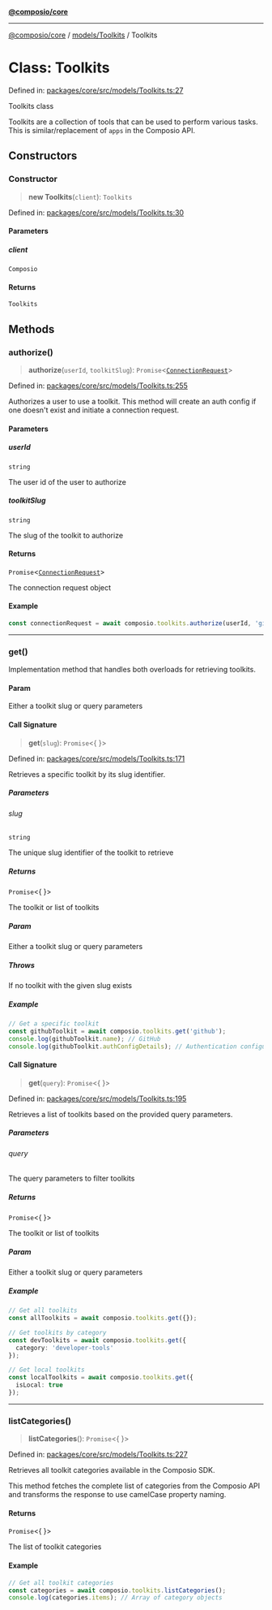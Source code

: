 [**@composio/core**](../../../README.mdx)

***

[@composio/core](../../../README.mdx) / [models/Toolkits](../README.mdx) / Toolkits

# Class: Toolkits

Defined in: [packages/core/src/models/Toolkits.ts:27](https://github.com/ComposioHQ/sdk-v3-ts/blob/d452a596cdc5436dd82cd6e55ff43fd070539a9c/packages/core/src/models/Toolkits.ts#L27)

Toolkits class

Toolkits are a collection of tools that can be used to perform various tasks.
This is similar/replacement of `apps` in the Composio API.

## Constructors

### Constructor

> **new Toolkits**(`client`): `Toolkits`

Defined in: [packages/core/src/models/Toolkits.ts:30](https://github.com/ComposioHQ/sdk-v3-ts/blob/d452a596cdc5436dd82cd6e55ff43fd070539a9c/packages/core/src/models/Toolkits.ts#L30)

#### Parameters

##### client

`Composio`

#### Returns

`Toolkits`

## Methods

### authorize()

> **authorize**(`userId`, `toolkitSlug`): `Promise`\<[`ConnectionRequest`](../../../ConnectionRequest/classes/ConnectionRequest.mdx)\>

Defined in: [packages/core/src/models/Toolkits.ts:255](https://github.com/ComposioHQ/sdk-v3-ts/blob/d452a596cdc5436dd82cd6e55ff43fd070539a9c/packages/core/src/models/Toolkits.ts#L255)

Authorizes a user to use a toolkit.
This method will create an auth config if one doesn't exist and initiate a connection request.

#### Parameters

##### userId

`string`

The user id of the user to authorize

##### toolkitSlug

`string`

The slug of the toolkit to authorize

#### Returns

`Promise`\<[`ConnectionRequest`](../../../ConnectionRequest/classes/ConnectionRequest.mdx)\>

The connection request object

#### Example

```typescript
const connectionRequest = await composio.toolkits.authorize(userId, 'github');
```

***

### get()

Implementation method that handles both overloads for retrieving toolkits.

#### Param

Either a toolkit slug or query parameters

#### Call Signature

> **get**(`slug`): `Promise`\<\{ \}\>

Defined in: [packages/core/src/models/Toolkits.ts:171](https://github.com/ComposioHQ/sdk-v3-ts/blob/d452a596cdc5436dd82cd6e55ff43fd070539a9c/packages/core/src/models/Toolkits.ts#L171)

Retrieves a specific toolkit by its slug identifier.

##### Parameters

###### slug

`string`

The unique slug identifier of the toolkit to retrieve

##### Returns

`Promise`\<\{ \}\>

The toolkit or list of toolkits

##### Param

Either a toolkit slug or query parameters

##### Throws

If no toolkit with the given slug exists

##### Example

```typescript
// Get a specific toolkit
const githubToolkit = await composio.toolkits.get('github');
console.log(githubToolkit.name); // GitHub
console.log(githubToolkit.authConfigDetails); // Authentication configuration details
```

#### Call Signature

> **get**(`query`): `Promise`\<\{ \}\>

Defined in: [packages/core/src/models/Toolkits.ts:195](https://github.com/ComposioHQ/sdk-v3-ts/blob/d452a596cdc5436dd82cd6e55ff43fd070539a9c/packages/core/src/models/Toolkits.ts#L195)

Retrieves a list of toolkits based on the provided query parameters.

##### Parameters

###### query

The query parameters to filter toolkits

##### Returns

`Promise`\<\{ \}\>

The toolkit or list of toolkits

##### Param

Either a toolkit slug or query parameters

##### Example

```typescript
// Get all toolkits
const allToolkits = await composio.toolkits.get({});

// Get toolkits by category
const devToolkits = await composio.toolkits.get({
  category: 'developer-tools'
});

// Get local toolkits
const localToolkits = await composio.toolkits.get({
  isLocal: true
});
```

***

### listCategories()

> **listCategories**(): `Promise`\<\{ \}\>

Defined in: [packages/core/src/models/Toolkits.ts:227](https://github.com/ComposioHQ/sdk-v3-ts/blob/d452a596cdc5436dd82cd6e55ff43fd070539a9c/packages/core/src/models/Toolkits.ts#L227)

Retrieves all toolkit categories available in the Composio SDK.

This method fetches the complete list of categories from the Composio API
and transforms the response to use camelCase property naming.

#### Returns

`Promise`\<\{ \}\>

The list of toolkit categories

#### Example

```typescript
// Get all toolkit categories
const categories = await composio.toolkits.listCategories();
console.log(categories.items); // Array of category objects
```
